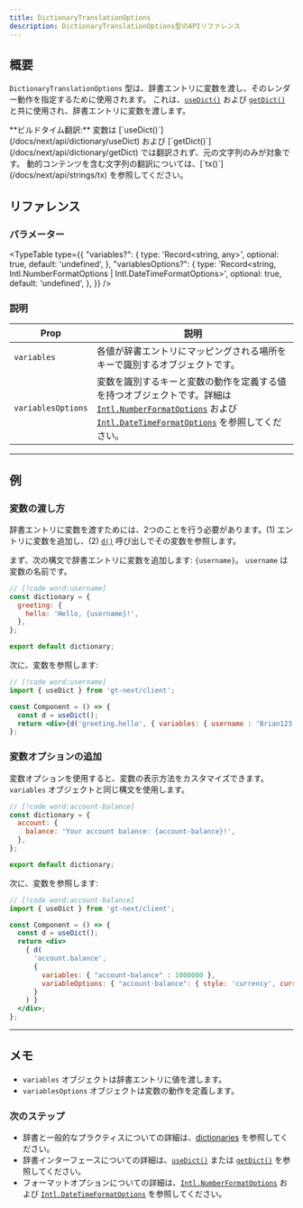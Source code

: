 ```yaml
---
title: DictionaryTranslationOptions
description: DictionaryTranslationOptions型のAPIリファレンス
---
```


## 概要

`DictionaryTranslationOptions` 型は、辞書エントリに変数を渡し、そのレンダー動作を指定するために使用されます。
これは、[`useDict()`](/docs/next/api/dictionary/useDict) および [`getDict()`](/docs/next/api/dictionary/getDict) と共に使用され、辞書エントリに変数を渡します。

<Callout>
**ビルドタイム翻訳:**
変数は [`useDict()`](/docs/next/api/dictionary/useDict) および [`getDict()`](/docs/next/api/dictionary/getDict) では翻訳されず、元の文字列のみが対象です。
動的コンテンツを含む文字列の翻訳については、[`tx()`](/docs/next/api/strings/tx) を参照してください。
</Callout>


## リファレンス


### パラメーター

<TypeTable
  type={{
    "variables?": {
        type: 'Record<string, any>',
        optional: true,
        default: 'undefined',
    },
    "variablesOptions?": {
        type: 'Record<string, Intl.NumberFormatOptions | Intl.DateTimeFormatOptions>',
        optional: true,
        default: 'undefined',
    },
  }}
/>

### 説明

| Prop | 説明 |
| ---- | ----------- |
| `variables` | 各値が辞書エントリにマッピングされる場所をキーで識別するオブジェクトです。|
| `variablesOptions` | 変数を識別するキーと変数の動作を定義する値を持つオブジェクトです。詳細は [`Intl.NumberFormatOptions`](https://developer.mozilla.org/en-US/docs/Web/JavaScript/Reference/Global_Objects/Intl/NumberFormat) および [`Intl.DateTimeFormatOptions`](https://developer.mozilla.org/en-US/docs/Web/JavaScript/Reference/Global_Objects/Intl/DateTimeFormat) を参照してください。 |


---

## 例

### 変数の渡し方

辞書エントリに変数を渡すためには、2つのことを行う必要があります。(1) エントリに変数を追加し、(2) [`d()`](/docs/next/api/dictionary/useGT) 呼び出しでその変数を参照します。

まず、次の構文で辞書エントリに変数を追加します: `{username}`。
`username` は変数の名前です。
```jsx title="dictionary.ts"
// [!code word:username]
const dictionary = {
  greeting: {
    hello: 'Hello, {username}!',
  },
};

export default dictionary;
```

次に、変数を参照します:
```jsx title="Component.tsx"
// [!code word:username]
import { useDict } from 'gt-next/client';

const Component = () => {
  const d = useDict();
  return <div>{d('greeting.hello', { variables: { username : 'Brian123' } })}</div>;
};
```

### 変数オプションの追加

変数オプションを使用すると、変数の表示方法をカスタマイズできます。
`variables` オブジェクトと同じ構文を使用します。

```jsx title="dictionary.ts"
// [!code word:account-balance]
const dictionary = {
  account: {
    balance: 'Your account balance: {account-balance}!',
  },
};

export default dictionary;
```

次に、変数を参照します:
```jsx title="Component.tsx"
// [!code word:account-balance]
import { useDict } from 'gt-next/client';

const Component = () => {
  const d = useDict();
  return <div>
    { d(
      'account.balance',
      {
        variables: { "account-balance" : 1000000 },
        variableOptions: { "account-balance": { style: 'currency', currency: 'USD' } }
      }
    ) }
  </div>;
};
```



---

## メモ
 * `variables` オブジェクトは辞書エントリに値を渡します。
 * `variablesOptions` オブジェクトは変数の動作を定義します。

### 次のステップ
 * 辞書と一般的なプラクティスについての詳細は、[dictionaries](/docs/next/reference/dictionary) を参照してください。
 * 辞書インターフェースについての詳細は、[`useDict()`](/docs/next/api/dictionary/useDict) または [`getDict()`](/docs/next/api/dictionary/getDict) を参照してください。
 * フォーマットオプションについての詳細は、[`Intl.NumberFormatOptions`](https://developer.mozilla.org/en-US/docs/Web/JavaScript/Reference/Global_Objects/Intl/NumberFormat) および [`Intl.DateTimeFormatOptions`](https://developer.mozilla.org/en-US/docs/Web/JavaScript/Reference/Global_Objects/Intl/DateTimeFormat) を参照してください。
